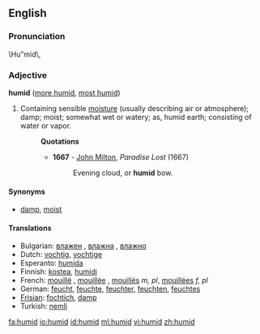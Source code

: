 ==English==

===Pronunciation===
\Hu"mid\,

===Adjective===
'''humid''' ([[more humid]], [[most humid]])

# Containing sensible [[moisture]] (usually describing air or atmosphere); damp; moist; somewhat wet or watery; as, humid earth; consisting of water or vapor.
#:'''Quotations'''
#:*'''1667''' - [[w:John Milton|John Milton]], ''Paradise Lost'' (1667)
#:*:Evening cloud, or '''humid''' bow.

====Synonyms====
*[[damp]], [[moist]]

====Translations====
*Bulgarian: [[влажен]] {{m}}, [[влажна]] {{f}}, [[влажно]] {{n}}
*Dutch: [[vochtig]], [[vochtige]]
*Esperanto: [[humida]]
*Finnish: [[kostea]], [[humidi]]
*French: [[mouillé]] {{m}}, [[mouillée]] {{f}}, [[mouillés]] ''m, pl'', [[mouillées]] ''f, pl''
*German: [[feucht]], [[feuchte]], [[feuchter]], [[feuchten]], [[feuchtes]]
*[[Frisian]]: [[fochtich]], [[damp]]
*Turkish: [[nemli]]

[[fa:humid]]
[[io:humid]]
[[id:humid]]
[[ml:humid]]
[[vi:humid]]
[[zh:humid]]